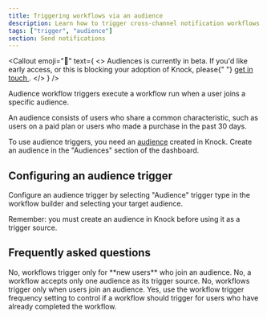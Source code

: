 ```yaml
---
title: Triggering workflows via an audience
description: Learn how to trigger cross-channel notification workflows in Knock via an audience.
tags: ["trigger", "audience"]
section: Send notifications
---
```


<Callout
  emoji="🚧"
  text={
    <>
      Audiences is currently in beta. If you'd like early access, or this is
      blocking your adoption of Knock, please{" "}
      <a href="mailto:support@knock.app?subject=Audiences beta access">
        get in touch
      </a>
      .
    </>
  }
/>

Audience workflow triggers execute a workflow run when a user joins a specific audience.

An audience consists of users who share a common characteristic, such as users on a paid plan or users who made a purchase in the past 30 days.

To use audience triggers, you need an [audience](/concepts/audiences) created in Knock. Create an audience in the "Audiences" section of the dashboard.

## Configuring an audience trigger

Configure an audience trigger by selecting "Audience" trigger type in the workflow builder and selecting your target audience.

Remember: you must create an audience in Knock before using it as a trigger source.

## Frequently asked questions

<AccordionGroup>
  <Accordion title="Can I trigger a workflow to all users in an audience?">
    No, workflows trigger only for **new users** who join an audience.
  </Accordion>
  <Accordion title="Can I specify multiple audiences as a trigger source of a workflow?">
    No, a workflow accepts only one audience as its trigger source.
  </Accordion>
  <Accordion title="Can I trigger a workflow for a user who is removed from an audience?">
    No, workflows trigger only when users join an audience.
  </Accordion>
  <Accordion title="Can I prevent a workflow from being run if the user has already run through the workflow?">
    Yes, use the workflow trigger frequency setting to control if a workflow should trigger for users who have already completed the workflow.
  </Accordion>
</AccordionGroup>
